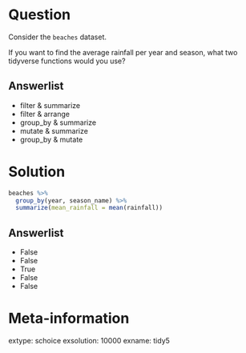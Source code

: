 Question
========

Consider the `beaches` dataset. 

If you want to find the average rainfall per year and season, what two tidyverse functions 
would you use?


Answerlist
----------

* filter & summarize
* filter & arrange
* group_by & summarize
* mutate & summarize
* group_by & mutate

Solution
=========

```r
beaches %>% 
  group_by(year, season_name) %>% 
  summarize(mean_rainfall = mean(rainfall))
```

Answerlist
----------

* False
* False
* True
* False
* False


Meta-information
================

extype: schoice
exsolution: 10000
exname: tidy5
